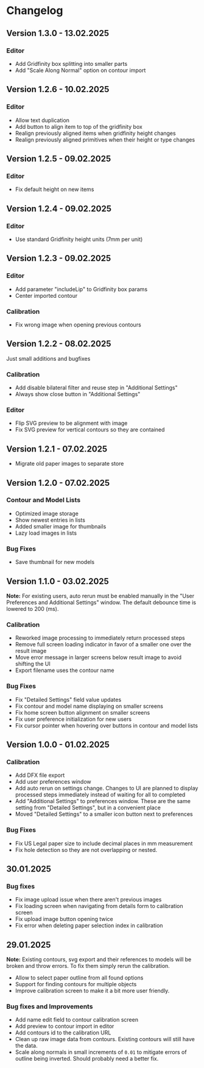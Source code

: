 <div className="max-w-3xl mx-auto">

# Changelog

## Version 1.3.0 - 13.02.2025

### Editor

- Add Gridfinity box splitting into smaller parts
- Add "Scale Along Normal" option on contour import

## Version 1.2.6 - 10.02.2025

### Editor

- Allow text duplication
- Add button to align item to top of the gridfinity box
- Realign previously aligned items when gridfinity height changes
- Realign previously aligned primitives when their height or type changes

## Version 1.2.5 - 09.02.2025

### Editor

- Fix default height on new items

## Version 1.2.4 - 09.02.2025

### Editor

- Use standard Gridfinity height units (7mm per unit)

## Version 1.2.3 - 09.02.2025

### Editor

- Add parameter "includeLip" to Gridfinity box params
- Center imported contour

### Calibration

- Fix wrong image when opening previous contours

## Version 1.2.2 - 08.02.2025

Just small additions and bugfixes

### Calibration

- Add disable bilateral filter and reuse step in "Additional Settings"
- Always show close button in "Additional Settings"

### Editor

- Flip SVG preview to be alignment with image
- Fix SVG preview for vertical contours so they are contained

## Version 1.2.1 - 07.02.2025

- Migrate old paper images to separate store

## Version 1.2.0 - 07.02.2025

### Contour and Model Lists

- Optimized image storage
- Show newest entries in lists
- Added smaller image for thumbnails
- Lazy load images in lists

### Bug Fixes

- Save thumbnail for new models

## Version 1.1.0 - 03.02.2025

**Note:** For existing users, auto rerun must be enabled manually in the "User Preferences and Additional Settings" window. The default debounce time is lowered to 200 (ms).

### Calibration

- Reworked image processing to immediately return processed steps
- Remove full screen loading indicator in favor of a smaller one over the result image
- Move error message in larger screens below result image to avoid shifting the UI
- Export filename uses the contour name

### Bug Fixes

- Fix "Detailed Settings" field value updates
- Fix contour and model name displaying on smaller screens
- Fix home screen button alignment on smaller screens
- Fix user preference initialization for new users
- Fix cursor pointer when hovering over buttons in contour and model lists

## Version 1.0.0 - 01.02.2025

### Calibration

- Add DFX file export
- Add user preferences window
- Add auto rerun on settings change. Changes to UI are planned to display processed steps immediately instead of waiting for all to completed
- Add "Additional Settings" to preferences window. These are the same setting from "Detailed Settings", but in a convenient place
- Moved "Detailed Settings" to a smaller icon button next to preferences

### Bug Fixes

- Fix US Legal paper size to include decimal places in mm measurement
- Fix hole detection so they are not overlapping or nested.

## 30.01.2025

### Bug fixes

- Fix image upload issue when there aren't previous images
- Fix loading screen when navigating from details form to calibration screen
- Fix upload image button opening twice
- Fix error when deleting paper selection index in calibration

## 29.01.2025

**Note:** Existing contours, svg export and their references to models will be broken and throw errors. To fix them simply rerun the calibration.

- Allow to select paper outline from all found options
- Support for finding contours for multiple objects
- Improve calibration screen to make it a bit more user friendly.

### Bug fixes and Improvements

- Add name edit field to contour calibration screen
- Add preview to contour import in editor
- Add contours id to the calibration URL
- Clean up raw image data from contours. Existing contours will still have the data.
- Scale along normals in small increments of `0.01` to mitigate errors of outline being inverted. Should probably need a better fix.

</div>

